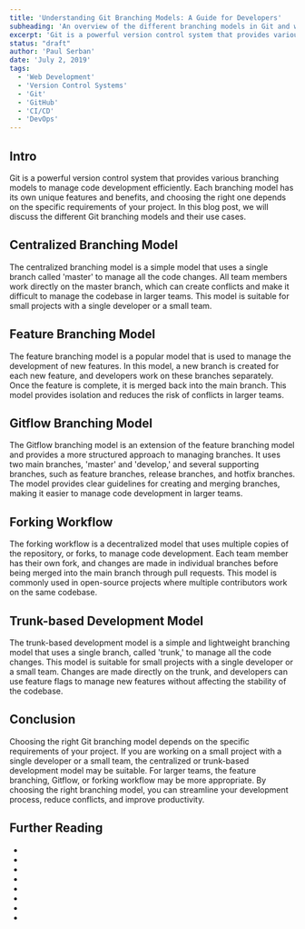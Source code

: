 ```yaml
---
title: 'Understanding Git Branching Models: A Guide for Developers'
subheading: 'An overview of the different branching models in Git and when to use them'
excerpt: 'Git is a powerful version control system that provides various branching models to manage code development efficiently. Each branching model has its own unique features and benefits, and choosing the right one depends on the specific requirements of your project. In this blog post, we will discuss the different Git branching models and their use cases.'
status: "draft"
author: 'Paul Serban'
date: 'July 2, 2019'
tags:
  - 'Web Development'
  - 'Version Control Systems'
  - 'Git'
  - 'GitHub'
  - 'CI/CD'
  - 'DevOps'
---
```


## Intro

Git is a powerful version control system that provides various branching models to manage code development efficiently. Each branching model has its own unique features and benefits, and choosing the right one depends on the specific requirements of your project. In this blog post, we will discuss the different Git branching models and their use cases.

## Centralized Branching Model

The centralized branching model is a simple model that uses a single branch called 'master' to manage all the code changes. All team members work directly on the master branch, which can create conflicts and make it difficult to manage the codebase in larger teams. This model is suitable for small projects with a single developer or a small team.

## Feature Branching Model

The feature branching model is a popular model that is used to manage the development of new features. In this model, a new branch is created for each new feature, and developers work on these branches separately. Once the feature is complete, it is merged back into the main branch. This model provides isolation and reduces the risk of conflicts in larger teams.

## Gitflow Branching Model

The Gitflow branching model is an extension of the feature branching model and provides a more structured approach to managing branches. It uses two main branches, 'master' and 'develop,' and several supporting branches, such as feature branches, release branches, and hotfix branches. The model provides clear guidelines for creating and merging branches, making it easier to manage code development in larger teams.

## Forking Workflow

The forking workflow is a decentralized model that uses multiple copies of the repository, or forks, to manage code development. Each team member has their own fork, and changes are made in individual branches before being merged into the main branch through pull requests. This model is commonly used in open-source projects where multiple contributors work on the same codebase.

## Trunk-based Development Model

The trunk-based development model is a simple and lightweight branching model that uses a single branch, called 'trunk,' to manage all the code changes. This model is suitable for small projects with a single developer or a small team. Changes are made directly on the trunk, and developers can use feature flags to manage new features without affecting the stability of the codebase.

## Conclusion

Choosing the right Git branching model depends on the specific requirements of your project. If you are working on a small project with a single developer or a small team, the centralized or trunk-based development model may be suitable. For larger teams, the feature branching, Gitflow, or forking workflow may be more appropriate. By choosing the right branching model, you can streamline your development process, reduce conflicts, and improve productivity.

## Further Reading

- <Link href="/blog/posts/distributed-control-systems-the-modern-standard-for-software-development" label={`Distributed Version Control Systems: The Modern Standard for Software Development`} isInternal={true} />
- <Link href="/blog/posts/git-an-introduction" label={`Git: An Introduction`} isInternal={true} />
- <Link href="/blog/posts/git-basic-concepts" label={`Git: Basic Concepts`} isInternal={true} />
- <Link href="/blog/posts/git-essentials-commands-for-effecient-version-control" label={`Mastering Git: Essential Commands for Efficient Version Control`} isInternal={true} />
- <Link href="/blog/posts/git-flow-a-powerful-branching-model-for-collaborative-development" label={`Git Flow: A Powerful Branching Model for Collaborative Development`} isInternal={true} />
- <Link href="/blog/posts/gitflow-branching-model-pros-and-cons" label={`Gitflow: Pros and Cons`} isInternal={true} />
- <Link href="/blog/posts/git-branches-cloning-merging" label={`Git: Cloning, Branches and Merging`} isInternal={true} />
- <Link href="/blog/posts/git-branching-strategies-patterns-paaractices-and-collaboration-workflows" label={`A Comprehensive Guide to Git Branching Strategies and Collaboration Workflows`} isInternal={true} />